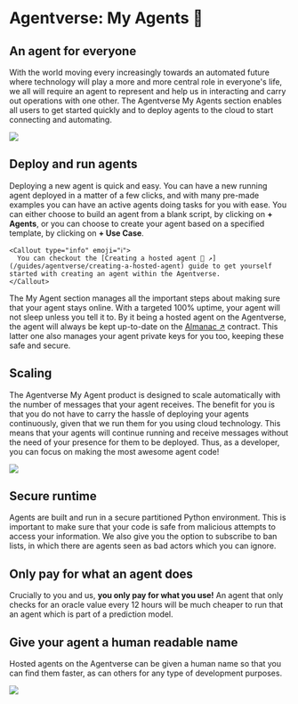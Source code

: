 
# Agentverse: My Agents 🚢

## An agent for everyone

With the world moving every increasingly towards an automated future where technology will play a more and more central role in everyone's life, we all will require an agent to represent and help us in interacting and carry out operations with one other. The Agentverse My Agents section enables all users to get started quickly and to deploy agents to the cloud to start connecting and automating.

![](../../../src/images/an-agent-for-everyone.png)

## Deploy and run agents

Deploying a new agent is quick and easy. You can have a new running agent deployed in a matter of a few clicks, and with many pre-made examples you can have an active agents doing tasks for you with ease. You can either choose to build an agent from a blank script, by clicking on **+ Agents**, or you can choose to create your agent based on a specified template, by clicking on **+ Use Case**.

    <Callout type="info" emoji="ℹ️">
      You can checkout the [Creating a hosted agent 🤖 ↗️](/guides/agentverse/creating-a-hosted-agent) guide to get yourself started with creating an agent within the Agentverse.
    </Callout>

The My Agent section manages all the important steps about making sure that your agent stays online. With a targeted 100% uptime, your agent will not sleep unless you tell it to. By it being a hosted agent on the Agentverse, the agent will always be kept up-to-date on the [Almanac ↗️](/references/contracts/uagents-almanac/almanac-overview) contract. This latter one also manages your agent private keys for you too, keeping these safe and secure.

## Scaling

The Agentverse My Agent product is designed to scale automatically with the number of messages that your agent receives. The benefit for you is that you do not have to carry the hassle of deploying your agents continuously, given that we run them for you using cloud technology. This means that your agents will continue running and receive messages without the need of your presence for them to be deployed. Thus, as a developer, you can focus on making the most awesome agent code!

![](../../../src/images/scaling-hosting.png)

## Secure runtime

Agents are built and run in a secure partitioned Python environment. This is important to make sure that your code is safe from malicious attempts to access your information. We also give you the option to subscribe to ban lists, in which there are agents seen as bad actors which you can ignore.

## Only pay for what an agent does

Crucially to you and us, **you only pay for what you use!** An agent that only checks for an oracle value every 12 hours will be much cheaper to run that an agent which is part of a prediction model.

## Give your agent a human readable name

Hosted agents on the Agentverse can be given a human name so that you can find them faster, as can others for any type of development purposes.

![](../../../src/images/hosting-name-service_1.png)